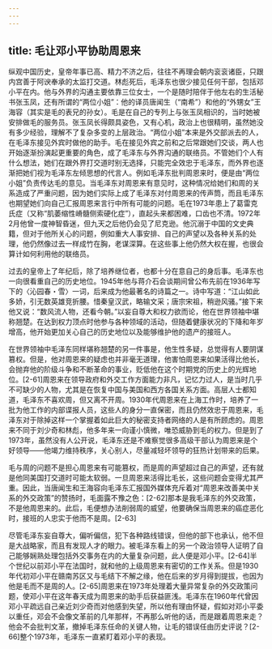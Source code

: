 ```yaml
---
---
---
```

title: 毛让邓小平协助周恩来
---



纵观中国历史，皇帝年事已高、精力不济之后，往往不再理会朝内衮衮诸臣，只跟内宫善于阿谀奉承的太监打交道。林彪死后，毛泽东也很少接见任何干部，包括邓小平在内。他与外界的沟通主要依靠三位女士，一个是随时陪伴于他左右的生活秘书张玉凤，还有所谓的“两位小姐”：他的译员唐闻生（“南希”）和他的“外甥女”王海容（其实是毛的表兄的孙女）。毛是在自己的专列上与张玉凤相识的，当时她被安排做毛的服务员。张玉凤长得颇具姿色，又有心机，政治上也很精明，虽然她没有多少经验，理解不了复杂多变的上层政治。“两位小姐”本来是外交部派去的人，在毛泽东接见外宾时做他的助手。毛在接见外宾之前和之后常跟她们交谈，两人也开始逐渐扮演起更重要的角色，成了毛泽东与外界沟通的联络员。不管她们个人有什么想法，她们在跟外界打交道时别无选择，只能完全效忠于毛泽东，而外界也逐渐把她们视为毛泽东左倾思想的代言人。例如毛泽东批判周恩来时，便是由“两位小姐”负责传达毛的意见。当毛泽东对周恩来有意见时，这种情况给她们和周的关系造成了严重问题，因为她们实际上成了毛泽东对付周恩来的传声筒，而且毛泽东也期望她们向自己汇报周恩来言行中所有可能的问题。毛在1973年患上了葛雷克氏症（又称“肌萎缩性嵴髓侧索硬化症”），直起头来都困难，口齿也不清。1972年2月他曾一度神智昏迷，但九天之后他仍会见了尼克逊。他沉溺于中国的文史典籍，但对于他所关心的问题，例如重大人事安排、自己的声望以及各种关系的处理，他仍然像过去一样成竹在胸，老谋深算。在这些事上他仍然大权在握，也很会算计如何利用他的联络员。

过去的皇帝上了年纪后，除了培养继位者，也都十分在意自己的身后事。毛泽东也一向很看重自己的历史地位。1945年他与蒋介石会谈期间曾公布先前在1936年写下的〈沁园春・雪〉一词，后来成为他最著名的诗篇之一。诗中写道：“江山如此多娇，引无数英雄竞折腰。惜秦皇汉武，略输文采；唐宗宋祖，稍逊风骚。”接下来他又说：“数风流人物，还看今朝。”以妄自尊大和权力欲而论，他在世界领袖中堪称翘楚。在达到权力顶点时他参与各种领域的活动，但随着健康状况的下降和年岁增高，他开始更加关心自己的历史地位以及能够维护他的遗产的接班人。

在世界领袖中毛泽东同样堪称翘楚的另一件事是，他生性多疑，总觉得有人要阴谋篡权。但是，他对周恩来的疑虑也并非毫无道理，他害怕周恩来如果活得比他长，会抛弃他的阶级斗争和不断革命的事业，贬低他在这个时期党的历史上的光辉地位。[2-61]周恩来在领导政府和外交工作方面能力非凡，记忆力过人，是当时几乎不可缺少的人物，尤其是在恢复中国与美国和西方各国关系方面。高层人士都知道，毛泽东不喜欢周，但又离不开周。1930年代周恩来在上海工作时，培养了一批为他工作的内部谍报人员，这些人的身分一直保密，而且仍然效忠于周恩来，毛泽东对于除掉这样一个掌握着如此巨大的秘密支持者网络的人是有所顾虑的。周恩来不同于刘少奇和林彪，他多年来一向谨小慎微，唯恐威胁到毛的权力。但是到了1973年，虽然没有人公开说，毛泽东还是不难察觉很多高级干部认为周恩来是个好领导——他竭力维持秩序，关心别人，尽量减轻坏领导的狂热计划带来的后果。

毛与周的问题不是担心周恩来有可能篡权，而是周的声望超过自己的声望，还有就是他同美国打交道时可能太软弱。一旦周恩来活得比毛长，这些问题会变得尤其严重。因此，当唐闻生和王海容向毛泽东汇报国外媒体充斥着对“周恩来改善美中关系的外交政策”的赞扬时，毛面露不豫之色：[2-62]那本是我毛泽东的外交政策，不是他周恩来的。此后，毛便想办法削弱周的威望，他要确保当周恩来的癌症恶化时，接班的人忠实于他而不是周。[2-63]

尽管毛泽东妄自尊大，偏听偏信，犯下各种路线错误，但他的部下也承认，他不但是大战略家，而且有发现人才的眼力。被毛泽东看上的另一个政治领导人证明了自己能够娴熟处理包括外交事务在内的大量复杂问题，此人便是邓小平。[2-64]半个世纪以前邓小平在法国时，就和他的上级周恩来有密切的工作关系。但是1930年代初邓小平在赣南苏区又与毛结下不解之缘，他在后来的岁月得到提拔，也因为他是毛而不是周的人。[2-65]周恩来在1973年处理着大量异常复杂的外交政策问题，使邓小平在这年春天成为周恩来的助手后获益匪浅。毛泽东在1960年代曾因邓小平疏远自己亲近刘少奇而对他感到失望，所以他有理由怀疑，假如对邓小平委以重任，邓会不会像文革前的几年那样，不再那么听他的话，而是跟着周恩来走？他会不会批判文革，撤掉毛泽东任命的关键人物，让毛的错误任由历史评说？[2-66]整个1973年，毛泽东一直紧盯着邓小平的表现。